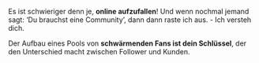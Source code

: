 Es ist schwieriger denn je, **online aufzufallen**!
Und wenn nochmal jemand sagt: ‘Du brauchst eine Community’, dann dann raste ich aus.
\- Ich versteh dich.

Der Aufbau eines Pools von **schwärmenden Fans ist dein Schlüssel**, der den Unterschied macht zwischen Follower und Kunden.

